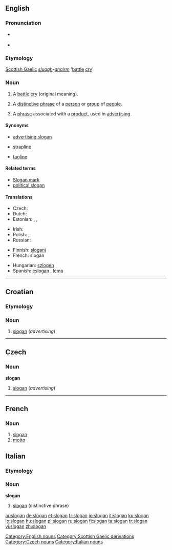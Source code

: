 {{wikipedia}}
==English==

===Pronunciation===
* {{a|GenAM}} {{IPA|[ˈslogən]}}
* {{audio|en-us-slogan.ogg|Audio (US)}}
*: {{rhymes|əʊɡən}}

===Etymology===
[[Scottish Gaelic]] ''[[sluagh]]-[[gairm|ghairm]]'' '[[battle]] [[cry]]'

===Noun===
{{en-noun}}

# {{obsolete}} A [[battle]] [[cry]] (original meaning).
# A [[distinctive]] [[phrase]] of a [[person]] or [[group]] of [[people]].
# {{advertising}} A [[phrase]] associated with a [[product]], used in [[advertising]].

====Synonyms====
* [[advertising slogan]]
* {{qualifier|British}} [[strapline]]
* [[tagline]]

====Related terms====
* [[Slogan mark]]
* [[political slogan]]

====Translations====
{{trans-top|phrase associated with a product, used in advertising}}
* Czech: {{t-|cs|slogan|m}}
* Dutch: {{t-|nl|slagzin|m}}
* Estonian: {{t-|et|tunnuslause}}, {{t|et|reklaamlause}}, {{t+|et|moto}} {{t|et|loosung}}
{{trans-mid}}
* Irish: {{t|ga|sluán|m|xs=Irish}}
* Polish: {{t+|pl|hasło|n}}, {{t+|pl|slogan|m}}
* Russian: {{t+|ru|девиз|sc=Cyrl}}
{{trans-bottom}}

{{checktrans-top}}
* Finnish: [[slogani]]
* French: slogan {{m}}
{{trans-mid}}
* Hungarian: [[szlogen]]
* Spanish: [[eslogan]] {{m}}, [[lema]] {{m}}
{{trans-bottom}}

[[Category:English nouns]]
[[Category:Scottish Gaelic derivations]]

----

==Croatian==

===Etymology===
{{etyl|en|hr}} {{term|slogan|lang=en}}

===Noun===
{{infl|hr|noun|g=m|head=slògān}}

# [[#English|slogan]] (''advertising'')

----

==Czech==

===Noun===
'''slogan''' {{m}}

# [[#English|slogan]] (''advertising'')

[[Category:Czech nouns]]

----
==French==

===Noun===
{{fr-noun|m}}

# [[slogan#English|slogan]]
# [[motto]]

==Italian==

===Etymology===
{{etyl|en|it}}

===Noun===
'''slogan''' {{m|inv}}

# [[#English|slogan]] (distinctive phrase)

[[Category:Italian nouns]]

[[ar:slogan]]
[[de:slogan]]
[[et:slogan]]
[[fr:slogan]]
[[io:slogan]]
[[it:slogan]]
[[ku:slogan]]
[[lo:slogan]]
[[hu:slogan]]
[[pl:slogan]]
[[ru:slogan]]
[[fi:slogan]]
[[ta:slogan]]
[[tr:slogan]]
[[vi:slogan]]
[[zh:slogan]]